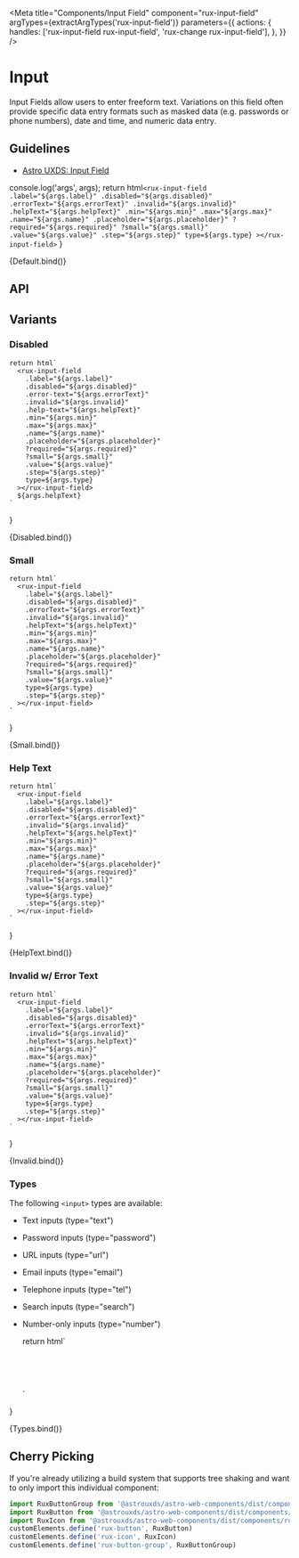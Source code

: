 
<Meta
    title="Components/Input Field"
    component="rux-input-field"
    argTypes={extractArgTypes('rux-input-field')}
     parameters={{
       actions: {
        handles: ['rux-input-field rux-input-field', 'rux-change rux-input-field'],
      },
    }}
/>

# Input

Input Fields allow users to enter freeform text. Variations on this field often provide specific data entry formats such as masked data (e.g. passwords or phone numbers), date and time, and numeric data entry.

## Guidelines

-   [Astro UXDS: Input Field](https://www.astrouxds.com/components/input-field/)


  console.log('args', args);
    return html`
      <rux-input-field
        .label="${args.label}"
        .disabled="${args.disabled}"
        .errorText="${args.errorText}"
        .invalid="${args.invalid}"
        .helpText="${args.helpText}"
        .min="${args.min}"
        .max="${args.max}"
        .name="${args.name}"
        .placeholder="${args.placeholder}"
        ?required="${args.required}"
        ?small="${args.small}"
        .value="${args.value}"
        .step="${args.step}"
        type=${args.type}
      ></rux-input-field>
    `
}

<Canvas>
    <Story
      name="Default"
      args={{
        type: 'text',
        label: 'Input label',
      }}
    >
      {Default.bind()}
    </Story>
</Canvas>




## API

<ArgsTable of="rux-input-field" />

## Variants

### Disabled

    return html`
      <rux-input-field
        .label="${args.label}"
        .disabled="${args.disabled}"
        .error-text="${args.errorText}"
        .invalid="${args.invalid}"
        .help-text="${args.helpText}"
        .min="${args.min}"
        .max="${args.max}"
        .name="${args.name}"
        .placeholder="${args.placeholder}"
        ?required="${args.required}"
        ?small="${args.small}"
        .value="${args.value}"
        .step="${args.step}"
        type=${args.type}
      ></rux-input-field>
      ${args.helpText}
    `
}

<Canvas>
    <Story
      name="Disabled"
      args={{
        label: 'Disabled input',
        disabled: true,
        type: 'text'
      }}
    >
      {Disabled.bind()}
    </Story>
</Canvas>

### Small

    return html`
      <rux-input-field
        .label="${args.label}"
        .disabled="${args.disabled}"
        .errorText="${args.errorText}"
        .invalid="${args.invalid}"
        .helpText="${args.helpText}"
        .min="${args.min}"
        .max="${args.max}"
        .name="${args.name}"
        .placeholder="${args.placeholder}"
        ?required="${args.required}"
        ?small="${args.small}"
        .value="${args.value}"
        type=${args.type}
        .step="${args.step}"
      ></rux-input-field>
    `
}

<Canvas>
    <Story
      name="Small"
      args={{
        label: 'Small Label',
        small: true,
        type: 'text'
      }}
    >
      {Small.bind()}
    </Story>
</Canvas>

### Help Text

    return html`
      <rux-input-field
        .label="${args.label}"
        .disabled="${args.disabled}"
        .errorText="${args.errorText}"
        .invalid="${args.invalid}"
        .helpText="${args.helpText}"
        .min="${args.min}"
        .max="${args.max}"
        .name="${args.name}"
        .placeholder="${args.placeholder}"
        ?required="${args.required}"
        ?small="${args.small}"
        .value="${args.value}"
        type=${args.type}
        .step="${args.step}"
      ></rux-input-field>
    `
}

<Canvas>
    <Story
      name="Help Text"
      args={{
        label: 'Help text',
        helpText: 'Help text',
        type: 'text'
      }}
    >
      {HelpText.bind()}
    </Story>
</Canvas>


### Invalid w/ Error Text

    return html`
      <rux-input-field
        .label="${args.label}"
        .disabled="${args.disabled}"
        .errorText="${args.errorText}"
        .invalid="${args.invalid}"
        .helpText="${args.helpText}"
        .min="${args.min}"
        .max="${args.max}"
        .name="${args.name}"
        .placeholder="${args.placeholder}"
        ?required="${args.required}"
        ?small="${args.small}"
        .value="${args.value}"
        type=${args.type}
        .step="${args.step}"
      ></rux-input-field>
    `
}

<Canvas>
    <Story
      name="Invalid"
      args={{
        invalid: true,
        errorText: 'Field is required',
        label: 'Input Field',
        type: 'text'
      }}
    >
      {Invalid.bind()}
    </Story>
</Canvas>

### Types

The following `<input>` types are available:

* Text inputs (type="text")
* Password inputs (type="password")
* URL inputs (type="url")
* Email inputs (type="email")
* Telephone inputs (type="tel")
* Search inputs (type="search")
* Number-only inputs (type="number")

    return html`
    <style>
    .grid {
      display: grid;
      	grid-template-columns: repeat(3, minmax(0, 1fr));
        gap: 2rem;
    }
    </style>
    <div class="grid">
      <rux-input-field label="Text Input" type="text" placeholder="Text input"></rux-input-field>
      <rux-input-field label="Number Input" type="number" placeholder="1"></rux-input-field>
      <rux-input-field label="Phone Input" type="tel" placeholder="(999) 999-9999"></rux-input-field>
      <rux-input-field label="Password Input" type="password" placeholder="Reindeer Flotilla"></rux-input-field>
      <rux-input-field label="Web address" type="url" placeholder="http://example.com"></rux-input-field>
      <rux-input-field label="Email" type="email" placeholder="user@example.com"></rux-input-field>
      <rux-input-field label="Search" type="search" placeholder="Enter search term"></rux-input-field>
    </div>
    `
}

<Canvas>
    <Story
      name="Types"
    >
      {Types.bind()}
    </Story>
</Canvas>

## Cherry Picking

If you're already utilizing a build system that supports tree shaking and want to only import this individual component:

```js
import RuxButtonGroup from '@astrouxds/astro-web-components/dist/components/rux-button-group.js'
import RuxButton from '@astrouxds/astro-web-components/dist/components/rux-button.js'
import RuxIcon from '@astrouxds/astro-web-components/dist/components/rux-icon.js'
customElements.define('rux-button', RuxButton)
customElements.define('rux-icon', RuxIcon)
customElements.define('rux-button-group', RuxButtonGroup)
```
